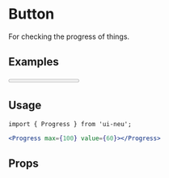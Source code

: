 
<Meta title="Progress" component={Progress} />

# Button

For checking the progress of things.

## Examples

<Preview>
  <Story name="Standard">
    <Progress max={100} value={60}></Progress>
  </Story>
</Preview>

## Usage

`import { Progress } from 'ui-neu';`

```jsx
<Progress max={100} value={60}></Progress>
```

## Props

<Props of={Progress} />
